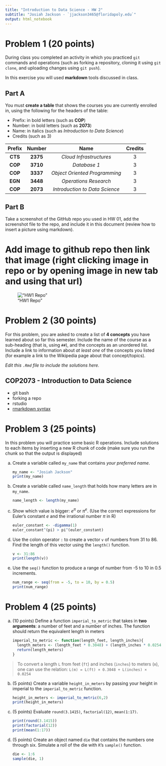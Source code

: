 ```yaml
---
title: "Introduction to Data Science - HW 2"
subtitle: "Josiah Jackson - `jjackson3465@floridapoly.edu`"
output: html_notebook
---
```


# Problem 1 (20 points)

During class you completed an activity in which you practiced `git` commands and operations (such as forking a repository, cloning it using `git clone`, and uploading changes using `git push`).

In this exercise you will used **markdown** tools discussed in class.

## Part A

You must **create a table** that shows the courses you are currently enrolled in, using the following for the headers of the table:

-   Prefix: in bold letters (such as **COP**)
-   Number: in bold letters (such as **2073**)
-   Name: in italics (such as *Introduction to Data Science*)
-   Credits (such as 3)

| Prefix  |  Number  |              Name              | Credits |
|:-------:|:--------:|:------------------------------:|:-------:|
| **CTS** | **2375** |    *Cloud Infrastructures*     |    3    |
| **COP** | **3710** |          *Database 1*          |    3    |
| **COP** | **3337** | *Object Oriented Programming*  |    3    |
| **EGN** | **3448** |     *Operations Research*      |    3    |
| **COP** | **2073** | *Introduction to Data Science* |    3    |

## Part B

Take a screenshot of the GitHub repo you used in HW 01, add the screenshot file to the repo, and include it in this document (review how to insert a picture using markdown).

# Add image to github repo then link that image (right clicking image in repo or by opening image in new tab and using that url)

!["HW1 Repo"](https://raw.githubusercontent.com/jjackson3465/Practice-Repo-FA2022/main/josiah_HW1repo.png)

# Problem 2 (30 points)

For this problem, you are asked to create a list of **4 concepts** you have learned about so far this semester. Include the name of the course as a sub-heading (that is, using `##`), and the concepts as an unordered list. Include a link to information about *at least one* of the concepts you listed (for example a link to the Wikipedia page about that concept/topics).

*Edit this `.Rmd` file to include the solutions here.*

## COP2073 - Introduction to Data Science

-   git bash
-   forking a repo
-   rstudio
-   [rmarkdown syntax](https://bookdown.org/yihui/rmarkdown/markdown-syntax.html)

# Problem 3 (25 points)

In this problem you will practice some basic R operations. Include solutions to each items by inserting a new R chunk of code (make sure you run the chunk so that the output is displayed)

(a) Create a variable called `my_name` that contains *your preferred name*.

    ```r
    my_name <- "Josiah Jackson"
    print(my_name)

    ```

(b) Create a variable called `name_length` that holds how many letters are in `my_name`.

    ```r
    name_length <- length(my_name)

    ```

(c) Show which value is bigger: $e^\pi$ or $\pi^e$. (Use the correct expressions for Euler's constant $e$ and the irrational number $\pi$ in R)

    ```r
    euler_constant <- -digamma(1)
    euler_constant^(pi) > pi^(euler_constant)
    ```

(d) Use the colon operator `:` to create a vector `v` of numbers from 31 to 86. Find the length of this vector using the `length()` function.

    ```r
    v <- 31:86
    print(length(v))
    ```

(e) Use the `seq()` function to produce a range of number from -5 to 10 in 0.5 increments.

    ```r
    num_range <- seq(from = -5, to = 10, by = 0.5)
    print(num_range)
    ```

# Problem 4 (25 points)

(a) (10 points) Define a function `imperial_to_metric` that takes in **two arguments**: a number of feet and a number of inches. The function should return the equivalent length in meters

    ```r
    imperial_to_metric <- function(length_feet, length_inches){
      length_meters <- (length_feet * 0.3048) + (length_inches * 0.0254)
      return(length_meters)
    }
    ```

> To convert a length `L` from feet (`ft`) and inches (`inches`) to meters (`m`), one can use the relation: `L(m) = L(ft) × 0.3048 + L(inches) × 0.0254`

(b) (5 points) Create a variable `height_in_meters` by passing your height in imperial to the `imperial_to_metric` function.

    ```r
    height_in_meters <- imperial_to_metric(6,2)
    print(height_in_meters)
    ```

(c) (5 points) Evaluate `round(3.1415)`, `factorial(12)`, `mean(1:17)`.

    ```r
    print(round(3.1415))
    print(factorial(12))
    print(mean(1:17))
    ```

(d) (5 points) Create an object named `die` that contains the numbers one through six. Simulate a roll of the die with `R`'s `sample()` function.

    ```r
    die <- 1:6
    sample(die, 1)
    ```
